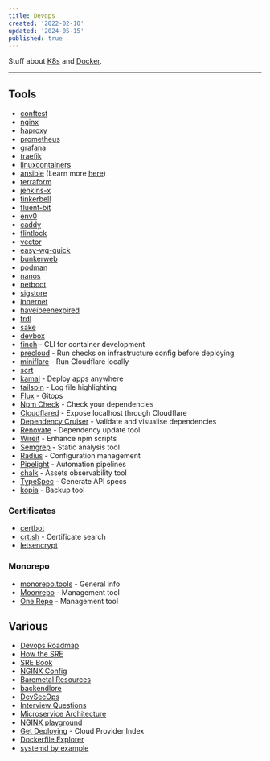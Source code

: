 ```yaml
---
title: Devops
created: '2022-02-10'
updated: '2024-05-15'
published: true
---
```


Stuff about [K8s](/notes/k8s) and [Docker](/notes/docker).

---

## Tools

-   [conftest](https://github.com/open-policy-agent/conftest)
-   [nginx](https://www.nginx.com/)
-   [haproxy](https://www.haproxy.com/)
-   [prometheus](https://prometheus.io/)
-   [grafana](https://grafana.com/)
-   [traefik](https://github.com/traefik/traefik)
-   [linuxcontainers](https://linuxcontainers.org/)
-   [ansible](https://www.ansible.com/) (Learn more [here](https://docs.ansible.com/ansible/latest/getting_started))
-   [terraform](https://www.terraform.io/)
-   [jenkins-x](https://github.com/jenkins-x/jx)
-   [tinkerbell](https://github.com/tinkerbell/tink)
-   [fluent-bit](https://github.com/fluent/fluent-bit/)
-   [env0](https://www.env0.com/)
-   [caddy](https://github.com/caddyserver/caddy)
-   [flintlock](https://github.com/weaveworks-liquidmetal/flintlock)
-   [vector](https://github.com/vectordotdev/vector)
-   [easy-wg-quick](https://github.com/burghardt/easy-wg-quick)
-   [bunkerweb](https://github.com/bunkerity/bunkerweb)
-   [podman](https://github.com/containers/podman)
-   [nanos](https://github.com/nanovms/nanos)
-   [netboot](https://github.com/netbootxyz/netboot.xyz)
-   [sigstore](https://www.sigstore.dev/)
-   [innernet](https://github.com/tonarino/innernet)
-   [haveibeenexpired](https://www.haveibeenexpired.com/)
-   [trdl](https://github.com/werf/trdl)
-   [sake](https://github.com/alajmo/sake)
-   [devbox](https://github.com/jetpack-io/devbox)
-   [finch](https://github.com/runfinch/finch) - CLI for container development
-   [precloud](https://github.com/tinystacks/precloud) - Run checks on infrastructure config before deploying
-   [miniflare](https://miniflare.dev/) - Run Cloudflare locally
-   [scrt](https://github.com/loderunner/scrt)
-   [kamal](https://github.com/basecamp/kamal) - Deploy apps anywhere
-   [tailspin](https://github.com/bensadeh/tailspin) - Log file highlighting
-   [Flux](https://fluxcd.io/) - Gitops
-   [Npm Check](https://github.com/dylang/npm-check) - Check your dependencies
-   [Cloudflared](https://github.com/JacobLinCool/node-cloudflared) - Expose localhost through Cloudflare
-   [Dependency Cruiser](https://github.com/sverweij/dependency-cruiser) - Validate and visualise dependencies
-   [Renovate](https://github.com/renovatebot/renovate) - Dependency update tool
-   [Wireit](https://github.com/google/wireit) - Enhance npm scripts
-   [Semgrep](https://github.com/semgrep/semgrep) - Static analysis tool
-   [Radius](https://github.com/radius-project/radius) - Configuration management
-   [Pipelight](https://github.com/pipelight/pipelight) - Automation pipelines
-   [chalk](https://github.com/crashappsec/chalk) - Assets observability tool
-   [TypeSpec](https://github.com/microsoft/typespec) - Generate API specs
-   [kopia](https://github.com/kopia/kopia) - Backup tool

### Certificates

-   [certbot](https://certbot.eff.org/)
-   [crt.sh](https://crt.sh/) - Certificate search
-   [letsencrypt](https://letsencrypt.org/)

### Monorepo

-   [monorepo.tools](https://monorepo.tools/) - General info
-   [Moonrepo](https://moonrepo.dev/) - Management tool
-   [One Repo](https://onerepo.tools/) - Management tool

## Various

-   [Devops Roadmap](https://roadmap.sh/devops)
-   [How the SRE](https://github.com/upgundecha/howtheysre)
-   [SRE Book](https://sre.google/sre-book/table-of-contents/)
-   [NGINX Config](https://www.digitalocean.com/community/tools/nginx)
-   [Baremetal Resources](https://github.com/alexellis/awesome-baremetal)
-   [backendlore](https://github.com/fpereiro/backendlore)
-   [DevSecOps](https://github.com/sottlmarek/DevSecOps)
-   [Interview Questions](https://github.com/bregman-arie/devops-exercises)
-   [Microservice Architecture](https://microservices.io)
-   [NGINX playground](https://nginx-playground.wizardzines.com/)
-   [Get Deploying](https://getdeploying.com/) - Cloud Provider Index
-   [Dockerfile Explorer](https://depot.dev/dockerfile-explorer)
-   [systemd by example](https://systemd-by-example.com/)
